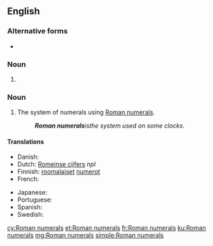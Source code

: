 ==English==

===Alternative forms===
* {{l|en|roman numerals}} {{qualifier|US}}

===Noun===
{{head|en|noun plural form}}

# {{plural of|Roman numeral|lang=en}}

===Noun===
{{en-noun|head=[[Roman]] [[numeral]]s|-}}

# {{label|en|uncountable}} The system of numerals using [[Roman numeral]]s.
#: '''''Roman numerals''' ''is'' the system used on some clocks.''

====Translations====
{{trans-top|system of numerals}}
* Danish: {{t|da|romertal|n}}
* Dutch: [[Romeinse cijfers]] ''npl''
* Finnish: [[roomalainen|roomalaiset]] [[numero|numerot]] {{g|p}}
* French: {{t+|fr|chiffres romains|m-p}}
{{trans-mid}}
* Japanese: {{t+|ja|ローマ数字|tr=rōma sūji}}
* Portuguese: {{t|pt|números romanos|m-p}}
* Spanish: {{t|es|números romanos|m-p}}
* Swedish: {{t|sv|romerska siffror|c-p}}
{{trans-bottom}}

[[cy:Roman numerals]]
[[et:Roman numerals]]
[[fr:Roman numerals]]
[[ku:Roman numerals]]
[[mg:Roman numerals]]
[[simple:Roman numerals]]